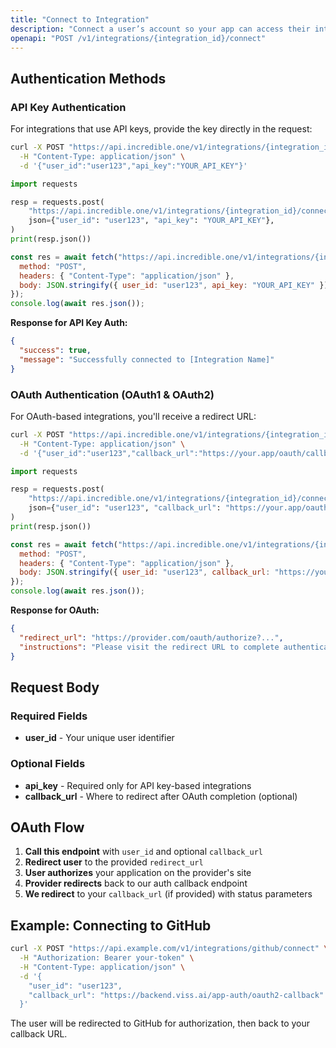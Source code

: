 ```yaml
---
title: "Connect to Integration"
description: "Connect a user’s account so your app can access their integration features. Supports API key and OAuth flows and is required before executing integration actions."
openapi: "POST /v1/integrations/{integration_id}/connect"
---
```



## Authentication Methods

### API Key Authentication
For integrations that use API keys, provide the key directly in the request:

<CodeGroup>

```bash
curl -X POST "https://api.incredible.one/v1/integrations/{integration_id}/connect" \
  -H "Content-Type: application/json" \
  -d '{"user_id":"user123","api_key":"YOUR_API_KEY"}'
```

```python
import requests

resp = requests.post(
    "https://api.incredible.one/v1/integrations/{integration_id}/connect",
    json={"user_id": "user123", "api_key": "YOUR_API_KEY"},
)
print(resp.json())
```

```javascript
const res = await fetch("https://api.incredible.one/v1/integrations/{integration_id}/connect", {
  method: "POST",
  headers: { "Content-Type": "application/json" },
  body: JSON.stringify({ user_id: "user123", api_key: "YOUR_API_KEY" })
});
console.log(await res.json());
```

</CodeGroup>

**Response for API Key Auth:**
```json
{
  "success": true,
  "message": "Successfully connected to [Integration Name]"
}
```

### OAuth Authentication (OAuth1 & OAuth2)
For OAuth-based integrations, you'll receive a redirect URL:

<CodeGroup>

```bash
curl -X POST "https://api.incredible.one/v1/integrations/{integration_id}/connect" \
  -H "Content-Type: application/json" \
  -d '{"user_id":"user123","callback_url":"https://your.app/oauth/callback"}'
```

```python
import requests

resp = requests.post(
    "https://api.incredible.one/v1/integrations/{integration_id}/connect",
    json={"user_id": "user123", "callback_url": "https://your.app/oauth/callback"},
)
print(resp.json())
```

```javascript
const res = await fetch("https://api.incredible.one/v1/integrations/{integration_id}/connect", {
  method: "POST",
  headers: { "Content-Type": "application/json" },
  body: JSON.stringify({ user_id: "user123", callback_url: "https://your.app/oauth/callback" })
});
console.log(await res.json());
```

</CodeGroup>

**Response for OAuth:**
```json
{
  "redirect_url": "https://provider.com/oauth/authorize?...",
  "instructions": "Please visit the redirect URL to complete authentication"
}
```

## Request Body

### Required Fields
- **user_id** - Your unique user identifier

### Optional Fields  
- **api_key** - Required only for API key-based integrations
- **callback_url** - Where to redirect after OAuth completion (optional)

## OAuth Flow

1. **Call this endpoint** with `user_id` and optional `callback_url`
2. **Redirect user** to the provided `redirect_url`
3. **User authorizes** your application on the provider's site
4. **Provider redirects** back to our auth callback endpoint
5. **We redirect** to your `callback_url` (if provided) with status parameters

 

## Example: Connecting to GitHub

```bash
curl -X POST "https://api.example.com/v1/integrations/github/connect" \
  -H "Authorization: Bearer your-token" \
  -H "Content-Type: application/json" \
  -d '{
    "user_id": "user123",
    "callback_url": "https://backend.viss.ai/app-auth/oauth2-callback"
  }'
```

The user will be redirected to GitHub for authorization, then back to your callback URL.
